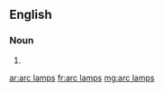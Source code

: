 ==English==

===Noun===
{{head|en|noun plural form|head=[[arc]] [[lamp]]s}}

# {{plural of|arc lamp|lang=en}}

[[ar:arc lamps]]
[[fr:arc lamps]]
[[mg:arc lamps]]